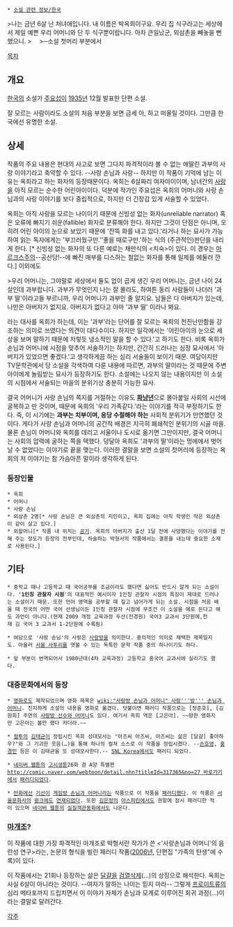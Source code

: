  * [[소설 관련 정보/한국]]

>나는 금년 6살 난 처녀애입니다. 내 이름은 박옥희이구요. 우리 집 식구라고는 세상에서 제일 예쁜 우리 어머니와 단 두 식구뿐이랍니다. 아차 큰일났군, 외삼촌을 빼놓을 뻔했으니.
>　
>─소설 첫머리 부분에서

[[목차]]
== 개요 ==
[[한국]]의 소설가 [[주요섭]]이 [[1935년]] 12월 발표한 단편 소설.

잘 모르는 사람이라도 소설의 처음 부분을 보면 금세 아, 하고 떠올릴 것이다. 그만큼 한국에선 유명한 소설.

== 상세 ==
작품의 주요 내용은 현대의 사고로 보면 그다지 파격적이라 볼 수 없는 애딸린 과부의 사랑 이야기라고 축약할 수 있다. --사랑 손님과 사랑-- 하지만 이 작품이 기억에 남는 이유는 옥희라고 하는 화자의 등장때문이다. 옥희는 6살짜리 여자아이이며, 남녀간의 [[사랑]]을 아직 모르는 순수한 어린아이이다. 덕분에 작가인 주요섭은 옥희의 어머니와 사랑 손님과의 사랑 이야기를 보다 중립적으로, 하지만 더 긴장감 있게 서술할 수 있었다.

옥희는 아직 사랑을 모르는 나이이기 때문에 신빙성 없는 화자(unreliable narrator) 혹은 오류에 빠지기 쉬운(fallible) 화자로 분류해야 한다. 하지만 그것이 단점은 아니며, 오히려 어린 아이의 눈으로 보았기 때문에 '잔뜩 화를 내고 있다.'라거나 하는 묘사가 가능하여 읽는 독자에게는 '부끄러웠구만.''좋을 때로구만.'하는 식의 (주관적인)판단을 내리게 한다. [* 신빙성 없는 화자의 또 다른 예로는 채만식의 <치숙>이 있다. 이 경우는 [[마르크스]]주의--공산당!--에 빠진 매부를 디스하는 철없는 화자를 통해 일제를 에둘러 깐다.] 이외에도

>우리 어머니는, 그야말로 세상에서 둘도 없이 곱게 생긴 우리 어머니는, 금년 나이 24살인데 과부랍니다. 과부가 무엇인지 나는 잘 몰라도, 하여튼 동리 사람들이 나더러 '과부 딸'이라고들 부르니까, 우리 어머니가 과부인 줄 알지요. 남들은 다 아버지가 있는데, 나만은 아버지가 없지요. 아버지가 없다고 아마 '과부 딸' 이라나 봐요.

라는 대사를 옥희가 하는데, 이는 '과부'라는 단어를 잘 모르는 옥희의 천진난만함을 강조하는 의미로 쓰였다는 의견이 대다수이다. 하지만 일각에서는 '어린아이의 눈으로 세상을 보며 말하기 때문에 저렇듯 냉소적인 말을 할 수 있다.'고 하기도 한다. 비록 옥희가 손님과 어머니에 시점을 맞추어 서술하기는 하지만, 간간히 드러나는 심정 묘사에서 '아버지가 있었으면 좋겠다.'고 생각하게끔 하는 심리 서술들이 보이기 때문. 여담이지만 TV문학관에서 당 소설을 각색하여 다룬 내용에 따르면, 과부의 딸이라는 것 때문에 주변 아이에게 놀림받는 묘사가 등장하기도 한다. 소설에는 나오지 않는 내용이지만 이 소설의 시점에서 서술되는 마을의 분위기상 충분히 가능한 묘사. 

결국 어머니가 사랑 손님의 쪽지를 거절하는 이유도 '''[[화냥년]]'''으로 몰아붙일 사회의 시선에 굴복하고 만 것이며, 때문에 옥희의 '우리 가족같다.'라는 이야기를 적극 부정하기도 한다. 즉, 이 시기에는 '''과부는 치부이며, 응당 수절해야 하는''' 사회적 분위기가 만연했던 것이다. 게다가 사랑 손님과 어머니의 공간적 배경은 지극히 폐쇄적인 분위기의 시골 마을. 물론 손님이 어머니와 옥희를 데리고 서울이나 도시로 옮기면 그만이지만, 결국 어머니는 사회의 압력에 굴하는 쪽을 택했다. 덩달아 옥희도 '과부의 딸'이라는 멍에에서 벗어날 수 없었다는 이야기로 끝을 맺는다. 이러한 결말을 보면 소설의 첫머리에 등장하는 옥희의 저 이야기는 참 가슴아픈 말이라 생각하게 된다.

=== 등장인물 ===
 * 옥희
 * 어머니
 * 사랑 손님
 * 외삼촌 2명[* 사랑 손님은 큰 외삼촌의 지인이고, 옥희 집에는 아직 학생인 작은 외삼촌이 같이 살고 있다.]
 * 외할머니[* 작품 내 위치는 [[공기]]. 옥희의 아버지가 출산 1달 전에 사망했다는 이야기를 전해 주는 정도가 등장의 전부인데, 하술하는 박형서의 작품에서는 결론을 내는데 중요한 소재로 사용된다.] 

== 기타 ==
 * 중학교 때나 고등학교 때 국어공부를 조금이라도 했다면 싫어도 반드시 알게 되는 소설이다. ''''1인칭 관찰자 시점''''의 대표적인 예시이자 1인칭 관찰자 시점의 특징이 제대로 드러나는 소설이기 때문. 또한 언어 영역을 공부할 때 짚고 넘어가게 되는 소설. 시점을 처음 배울 때 전국의 어떤 국어 선생님이든 1인칭 관찰자 시점에 무조건 이 소설을 예로 든다고 해도 과언이 아니다.(현재 2009 개정 교육과정 두산(전경원) 국어3 교과서 3단원에,천재 김 국어 3 교과서 1-2단원에 수록됨)

 * 여담으로 '사랑 손님'의 사랑은 [[사랑방]]을 의미한다. 중의적인 의미로 채택한 제목일지도. 아울러 [[서울 사투리]]를 엿볼 수 있는 독특한 문학 작품 중의 하나이기도 하다.

 * 앞 부분이 번역되어서 1980년대(4차 교육과정) 고등학교 중국어 교과서에 실리기도 했다. 

=== 대중문화에서의 등장 ===
 * [[영화]]로도 제작되었으며 영화 제목은 [[wiki:"사랑방 손님과 어머니" 사랑'''방''' 손님과 어머니]]. 진지하게 소설의 내용을 영화로 옮겼다. 덧붙이면 패러디 작품으로는 [정준호], [김원희] 주연의 [http://movie.naver.com/movie/bi/mi/basic.nhn?code=62550 사랑방 선수와 어머니]도 있다. 여기서 옥희 역은 [고은아]. ~~망한 영화지만 고은아는 볼만 했다 카더라.~~

 * [[컬투]]의 [[김태균]]이 정립시킨 옥희 성대모사는 "아즈씨 아즈씨, 아즈씨는 삶은 [달걀] 좋아하우?"와 그 기괴한 웃음(…)을 통해 하나의 컬쳐 소스로 이 작품을 정립시켰다. --[[손호영]], [[홍경민]] 등은 이 김태균을 또 성대모사한다.-- [[SNL Korea]]에서도 패러디 되었다. 

 * [[네이버 웹툰]]의 [[고시생툰]]26화 겸 A양 특별편[[http://comic.naver.com/webtoon/detail.nhn?titleId=317365&no=27 바로가기]]에서 [[패러디]]되었다. 

 * [[만화]]에선 [[기선]]이 [[게임방 손님과 어머니]]라는 작품으로 이 작품을 [[패러디]]했다. 이 작품은 [[서울문화사]]의 [[윙크]]에도 [[연재]]되었다. 또한 [[김은정]]의 [[아스피린]]에서도 권말에 잠시 패러디한 적이 있으며 [[네이버 웹툰]]의 [[실질객관동화]]에서도 나온다. 

=== [[마개조]]? ===
이 작품에 대한 가장 파격적인 마개조로 박형서란 작가가 쓴 <'사랑손님과 어머니'의 음란성 연구>라는, 논문의 형식을 빌린 패러디 작품([[2006년]], 단편집 "가족의 탄생"에 수록)이 있다. 

이 작품에서는 21회나 등장하는 삶은 [[달걀]]을 [[검열삭제]](…)의 상징으로 해석한다. 옥희는 사실 6살이 아니라는 것이다. --여자가 말하는 나이는 믿지 마라-- 그렇게 [[프로이트]]류의 심리 메타포까지 드립치면서 이 이야기 자체가 손님과 모계로 이루어진 회귀 과정(…)이라는 결말로 달려간다.

[[각주]]
